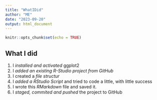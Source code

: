 ```yaml
---
title: "WhatIDid"
author: "ME"
date: "2023-09-20"
output: html_document
---
```


```r
knitr::opts_chunk$set(echo = TRUE)
```

## What I did
1. I *installed and activated* ggplot2
2. I *added an existing R-Studio project from GitHub*
3. I created a *file structur*
4. I *added a RStudio Script* and tried to code a little, with little success
5. I wrote this *RMarkdown* file and saved it.
6. I *staged, commited and pushed* the project to GitHub
